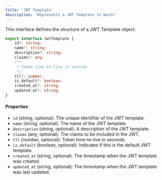 ```yaml
---
title: 'JWT Template'
description: 'Represents a JWT Template in Wacht'
---
```


This interface defines the structure of a JWT Template object.

```typescript
export interface JwtTemplate {
    id?: string;
    name?: string;
    description?: string;
    claims?: any;
    /**
     * Token time-to-live in seconds
     */
    ttl?: number;
    is_default?: boolean;
    created_at?: string;
    updated_at?: string;
}
```

#### Properties

- `id` (string, optional): The unique identifier of the JWT template.
- `name` (string, optional): The name of the JWT template.
- `description` (string, optional): A description of the JWT template.
- `claims` (any, optional): The claims to be included in the JWT.
- `ttl` (number, optional): Token time-to-live in seconds.
- `is_default` (boolean, optional): Indicates if this is the default JWT template.
- `created_at` (string, optional): The timestamp when the JWT template was created.
- `updated_at` (string, optional): The timestamp when the JWT template was last updated.
